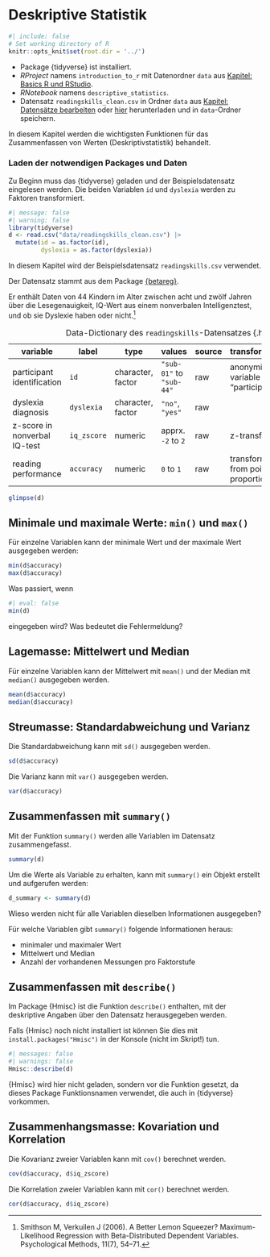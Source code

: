 # Deskriptive Statistik

```r
#| include: false
# Set working directory of R
knitr::opts_knit$set(root.dir = '../')
```

:::{.callout-note appearance="default" title="Voraussetzungen"}

- Package {tidyverse} ist installiert.
- _RProject_ namens `introduction_to_r` mit Datenordner `data` aus [Kapitel: Basics R und RStudio](https://psylu.github.io/statistik2-fs25/r/rrstudio.html).
- _RNotebook_ namens `descriptive_statistics`.
- Datensatz `readingskills_clean.csv` in Ordner `data` aus [Kapitel: Datensätze bearbeiten](https://psylu.github.io/statistik2-fs25/datenverarbeitung/readandwrite.html) oder [hier](../data/readingskills_clean.csv) herunterladen und in `data`-Ordner speichern.
:::

In diesem Kapitel werden die wichtigsten Funktionen für das Zusammenfassen von Werten (Deskriptivstatistik) behandelt.

### Laden der notwendigen Packages und Daten

Zu Beginn muss das {tidyverse} geladen und der Beispielsdatensatz eingelesen werden.
Die beiden Variablen `id` und `dyslexia` werden zu Faktoren transformiert.

```r
#| message: false
#| warning: false
library(tidyverse)
d <- read.csv("data/readingskills_clean.csv") |>
  mutate(id = as.factor(id),
         dyslexia = as.factor(dyslexia))
```

:::{.callout-note appearance="default" title="Datensatz `readingskills.csv`" collapse="true"}

In diesem Kapitel wird der Beispielsdatensatz `readingskills.csv` verwendet.

Der Datensatz stammt aus dem Package [{betareg}](https://vincentarelbundock.github.io/Rdatasets/doc/betareg/ReadingSkills.html).

Er enthält Daten von 44 Kindern im Alter zwischen acht und zwölf Jahren über die Lesegenauigkeit, IQ-Wert aus einem nonverbalen Intelligenztest, und ob sie Dyslexie haben oder nicht.^[Smithson M, Verkuilen J (2006). A Better Lemon Squeezer? Maximum-Likelihood Regression with Beta-Distributed Dependent Variables. Psychological Methods, 11(7), 54–71.]

| variable | label | type | values | source | transformations | missings | 
|------|------|------|------|------|------|------|
| participant identification | `id` | character, factor | `"sub-01"` to `"sub-44"` | raw | anonymized variable "participant" | `NA` |
| dyslexia diagnosis | `dyslexia` | character, factor | `"no"`, `"yes"` | raw | | `NA`|
| z-score in nonverbal IQ-test | `iq_zscore` | numeric| apprx. `-2` to `2` | raw | z-transformed | `NA` |
| reading performance | `accuracy` | numeric | `0` to `1` | raw | transformed from points to proportion | `NA` |

: Data-Dictionary des `readingskills`-Datensatzes {.hover}

:::

```r
glimpse(d)
```
## Minimale und maximale Werte: `min()` und `max()`

Für einzelne Variablen kann der minimale Wert und der maximale Wert ausgegeben werden:

```r
min(d$accuracy)
max(d$accuracy)
```

:::{.callout-caution appearance="default" title="Hands-on: Minimale und maximale Werte"}

Was passiert, wenn 

```r
#| eval: false
min(d)
```

eingegeben wird? Was bedeutet die Fehlermeldung?
:::

## Lagemasse: Mittelwert und Median

Für einzelne Variablen kann der Mittelwert mit `mean()` und der Median mit `median()` ausgegeben werden.

```r
mean(d$accuracy)
median(d$accuracy)
```

## Streumasse: Standardabweichung und Varianz

Die Standardabweichung kann mit `sd()` ausgegeben werden.

```r
sd(d$accuracy)
```

Die Varianz kann mit `var()` ausgegeben werden.

```r
var(d$accuracy)
```

## Zusammenfassen mit `summary()`

Mit der Funktion `summary()` werden alle Variablen im Datensatz zusammengefasst.

```r
summary(d)
```
Um die Werte als Variable zu erhalten, kann mit `summary()` ein Objekt erstellt und aufgerufen werden:

```r
d_summary <- summary(d)
```

:::{.callout-caution appearance="default" title="Hands-on: Summary"}

Wieso werden nicht für alle Variablen dieselben Informationen ausgegeben?

Für welche Variablen gibt `summary()` folgende Informationen heraus:

- minimaler und maximaler Wert
- Mittelwert und Median
- Anzahl der vorhandenen Messungen pro Faktorstufe
:::

## Zusammenfassen mit `describe()`

Im Package {Hmisc} ist die Funktion `describe()` enthalten, mit der deskriptive Angaben über den Datensatz herausgegeben werden.

<aside>Falls {Hmisc} noch nicht installiert ist können Sie dies mit `install.packages("Hmisc")` in der Konsole (nicht im Skript!) tun. </aside>

```r
#| messages: false
#| warnings: false
Hmisc::describe(d)
```

<aside>{Hmisc} wird hier nicht geladen, sondern vor die Funktion gesetzt, da dieses Package Funktionsnamen verwendet, die auch in {tidyverse} vorkommen.</aside>

## Zusammenhangsmasse: Kovariation und Korrelation

Die Kovarianz zweier Variablen kann  mit `cov()` berechnet werden.

```r
cov(d$accuracy, d$iq_zscore)
```

Die Korrelation zweier Variablen kann  mit `cor()` berechnet werden.

```r
cor(d$accuracy, d$iq_zscore)
```